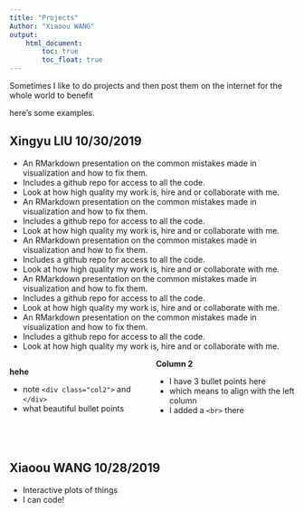 ```yaml
---
title: "Projects"
Author: "Xiaoou WANG"
output:
    html_document:
        toc: true
        toc_float: true
---
```


Sometimes I like to do projects and then post them on the internet for the whole world to benefit

here's some examples. 

## Xingyu LIU 10/30/2019

- An RMarkdown presentation on the common mistakes made in visualization and how to fix them.
- Includes a github repo for access to all the code.
- Look at how high quality my work is, hire and or collaborate with me. 
- An RMarkdown presentation on the common mistakes made in visualization and how to fix them.
- Includes a github repo for access to all the code.
- Look at how high quality my work is, hire and or collaborate with me. 
- An RMarkdown presentation on the common mistakes made in visualization and how to fix them.
- Includes a github repo for access to all the code.
- Look at how high quality my work is, hire and or collaborate with me. 
- An RMarkdown presentation on the common mistakes made in visualization and how to fix them.
- Includes a github repo for access to all the code.
- Look at how high quality my work is, hire and or collaborate with me. 
- An RMarkdown presentation on the common mistakes made in visualization and how to fix them.
- Includes a github repo for access to all the code.
- Look at how high quality my work is, hire and or collaborate with me. 
<!---From http://stackoverflow.com/questions/31753897/2-column-section-in-r-markdown:
Put in your css file or directly in rmarkdown--->
<style>
  .col2 {
    columns: 2 200px;         /* number of columns and width in pixels*/
    -webkit-columns: 2 200px; /* chrome, safari */
    -moz-columns: 2 200px;    /* firefox */
  }
</style>
 
<div class="col2">
**hehe**

- note `<div class="col2">` and `</div>`
- what beautiful bullet points
<br>
<br>

**Column 2**

- I have 3 bullet points here
- which means to align with the left column
- I added a `<br>` there
</div>

<br>

## Xiaoou WANG 10/28/2019

- Interactive plots of things
- I can code!